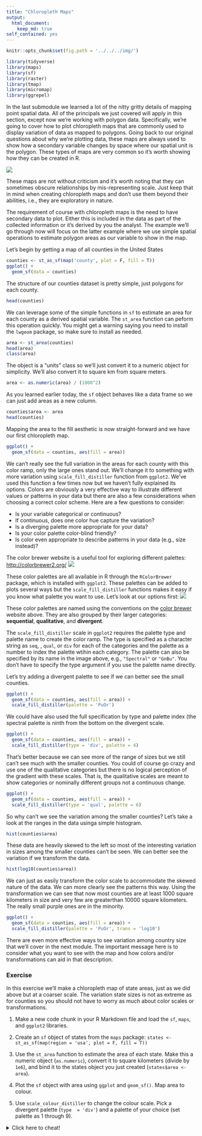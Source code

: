 ```yaml
---
title: "Chloropleth Maps"
output: 
  html_document:
    keep_md: true
self_contained: yes
---
```


<script src="../../../js/hideoutput.js"></script>

```r
knitr::opts_chunk$set(fig.path = '../../../img/')

library(tidyverse)
library(maps)
library(sf)
library(raster)
library(tmap)
library(micromap)
library(ggrepel)
```

In the last submodule we learned a lot of the nitty gritty details of mapping point spatial data.  All of the principals we just covered will apply in this section, except now we're working with polygon data.  Specifically, we're going to cover how to plot chloropleth maps that are commonly used to display variation of data as mapped to polygons.  Going back to our original questions about why we're plotting data, these maps are always used to show how a secondary variable changes by space where our spatial unit is the polygon.  These types of maps are very common so it's worth showing how they can be created in R. 

![](../../../img/chloroex.jpg)

These maps are not without criticism and it's worth noting that they can sometimes obscure relationships by mis-representing scale. Just keep that in mind when creating chloropleth maps and don't use them beyond their abilities, i.e., they are exploratory in nature.

<!-- http://strimas.com/r/tidy-sf/ -->

The requirement of course with chloropleth maps is the need to have secondary data to plot. Either this is included in the data as part of the collected information or it's derived by you the analyst.  The example we'll go through now will focus on the latter example where we use simple spatial operations to estimate polygon areas as our variable to show in the map.  

Let's begin by getting a map of all counties in the United States
```r
counties <- st_as_sf(map('county', plot = F, fill = T))
ggplot() +
  geom_sf(data = counties)
```

The structure of our counties dataset is pretty simple, just polygons for each county.
```r
head(counties)
```

We can leverage some of the simple functions in `sf` to estimate an area for each county as a derived spatial variable.  The `st_area` function can peform this operation quickly.  You might get a warning saying you need to install the `lwgeom` package, so make sure to install as needed.

```r
area <- st_area(counties)
head(area)
class(area)
```

The object is a "units" class so we'll just convert it to a numeric object for simplicity.  We'll also convert it to square km from square meters. 
```r
area <- as.numeric(area) / (1000^2)
```

As you learned earlier today, the `sf` object behaves like a data frame so we can just add areas as a new column.
```r
counties$area <- area
head(counties)
```

Mapping the area to the fill aesthetic is now straight-forward and we have our first chloropleth map.
```r
ggplot() +
  geom_sf(data = counties, aes(fill = area))
```

We can't really see the full variation in the areas for each county with this color ramp, only the large ones stand out. We'll change it to something with more variation using `scale_fill_distiller` function from `ggplot2`.  We've used this function a few times now but we haven't fully explained its options.  Colors are obviously a very effective way to illustrate different values or patterns in your data but there are also a few considerations when choosing a correct color scheme.  Here are a few questions to consider:

* Is your variable categorical or continuous?
* If continuous, does one color hue capture the variation?
* Is a diverging palette more appropriate for your data?
* Is your color palette color-blind friendly?
* Is color even appropriate to describe patterns in your data (e.g., size instead)?

The color brewer website is a useful tool for exploring different palettes: [http://colorbrewer2.org/](http://colorbrewer2.org/)
![](../../../img/colorbrewer.PNG)


These color palettes are all available in R through the `RColorBrewer` package, which is installed with `ggplot2`.  These palettes can be added to plots several ways but the `scale_fill_distiller` functions makes it easy if you know what palette you want to use.  Let's look at our options first:
![](../../../img/brewerall.jpg)

These color palettes are named using the conventions on the [color brewer](http://colorbrewer2.org/) website above.  They are also grouped by their larger categories: __sequential__, __qualitative__, and __divergent__.  

The `scale_fill_distiller` scale in `ggplot2` requires the palette type and palette name to create the color ramp.  The type is specified as a character string as `seq`, , `qual`, or `div` for each of the categories and the palette as a number to index the palette wtihin each category.  The palette can also be specified by its name in the image above, e.g., `"Spectral"` or `"GnBu"`.  You don't have to specify the type argument if you use the palette name directly. 

Let's try adding a divergent palette to see if we can better see the small counties.
```r
ggplot() +
  geom_sf(data = counties, aes(fill = area)) +
  scale_fill_distiller(palette = 'PuOr')
```

We could have also used the full specification by type and palette index (the spectral palette is ninth from the bottom on the divergent scale.
```r
ggplot() +
  geom_sf(data = counties, aes(fill = area)) +
  scale_fill_distiller(type = 'div', palette = 4)
```

That's better because we can see more of the range of sizes but we still can't see much with the smaller counties.  You could of course go crazy and use one of the qualitative categories but there is no logical perception of the gradient with these scales.  That is, the qualitative scales are meant to show categories or nominally different groups not a continuous change. 
```r
ggplot() +
  geom_sf(data = counties, aes(fill = area)) +
  scale_fill_distiller(type = 'qual', palette = 6)
```

So why can't we see the variation among the smaller counties? Let's take a look at the ranges in the data usinga simple histogram.
```r
hist(counties$area)
```

These data are heavily skewed to the left so most of the interesting variation in sizes among the smaller counties can't be seen. We can better see the variation if we transform the data.
```r
hist(log10(counties$area))
```

We can just as easily transform the color scale to accommodate the skewed nature of the data.  We can more clearly see the patterns this way. Using the transformation we can see that now most counties are at least 1000 square kilometers in size and very few are greaterthan 10000 square kilometers. The really small purple ones are in the minority.
```r
ggplot() +
  geom_sf(data = counties, aes(fill = area)) +
  scale_fill_distiller(palette = 'PuOr', trans = 'log10')
```

There are even more effective ways to see variation among country size that we'll cover in the next module.  The important message here is to consider what you want to see with the map and how colors and/or transformations can aid in that description.  

### Exercise

In this exercise we'll make a chloropleth map of state areas, just as we did above but at a coarser scale.  The variation state sizes is not as extreme as for counties so you should not have to worry as much about color scales or transformations. 

1. Make a new code chunk in your R Markdown file and load the `sf`, `maps`, and `ggplot2` libraries.

1. Create an `sf` object of states from the `maps` package: `states <- st_as_sf(map(region = 'usa', plot = F, fill = T))`

1. Use the `st_area` function to estimate the area of each state.  Make this a numeric object (`as.numeric`), convert it to square kilometers (divide by `1e6`), and bind it to the states object you just created (`states$area <- area`).

1. Plot the `sf` object with area using `ggplot` and `geom_sf()`.  Map area to colour.

1. Use `scale_colour_distiller` to change the colour scale.  Pick a divergent palette (`type  = 'div'`) and a palette of your choice (set palette as 1 through 9). 

<details> 
  <summary>Click here to cheat!</summary>
   <script src="https://gist.github.com/fawda123/9315d9d975874e14340daccc0cd80274.js"></script>
</details>
